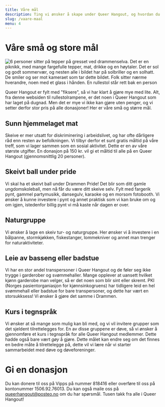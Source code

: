 ```yaml
---
title: Våre mål
description: Ting vi ønsker å skape under Queer Hangout, og hvordan du kan hjelpe!
slug: /vaare-maal
menu: 4
---
```


# Våre små og store mål


![6 personer sitter på tepper på gresset ved drammenselva. Det er en piknikk, med mange fargefulle tepper, mat, drikke og en høytaler. Det er sol og godt sommervær, og nesten alle i bildet har på solbriller og en solhatt. De smiler og ser mot kameraet som tar dette bildet. Folk sitter nærme hverandre, noen med et glass i hånden. En rullestol står rett bak en person](../images/piknik.jpg "Foto tatt av Leona Imperatori")  
  
Queer Hangout er fylt med "fiksere", så vi har klart å gjøre mye med lite. Alt, fra denne websiden til rullestolrampene, er det noen i Queer Hangout som har laget på dugnad. Men det er mye vi ikke kan gjøre uten penger, og vi setter derfor stor pris på alle donasjoner! Her er våre små og større mål.  

  
## Sunn hjemmelaget mat  
Skeive er mer utsatt for diskriminering i arbeidslivet, og har ofte dårligere råd enn resten av befolkningen. Vi tilbyr derfor et sunt gratis måltid på våre treff, som vi lager sammen som en sosial aktivitet. Dette er en av våre største utgifter. En donasjon på 150 kr. vil gi et måltid til alle på en Queer Hangout (gjennomsnittlig 20 personer).  


## Skeivt ball under pride  
Vi skal ha et skeivt ball under Drammen Pride! Det blir som ditt gamle ungdomskoleball, men nå får du være ditt skeive selv. Fylt med fargerik pynt, gammel partymusikk, dansegulv, karaoke og en morsom fotobooth. Vi ønsker å kunne investere i pynt og annet praktisk som vi kan bruke om og om igjen, istedenfor billig pynt vi må kaste når dagen er over.  

  
## Naturgruppe  
Vi ønsker å lage en skeiv tur- og naturgruppe. Her ønsker vi å investere i en bålpanne, stormkjøkken, fiskestanger, lommekniver og annet man trenger for naturaktiviteter.  


## Leie av basseng eller badstue  
Vi har en stor andel transpersoner i Queer Hangout og de føler seg ikke trygge i garderober og svømmehaller. Mange opplever at uansett hvilket kjønn garderobe man velger, så er det noen som blir sint eller skremt. PKI (Norges pasientorganiasjon for kjønnsinkogruens) har tidligere leid en hel svømmehall eller badstue for bare transpersoner, og dette har vært en storsukksess! Vi ønsker å gjøre det samme i Drammen.  

  
## Kurs i tegnspråk
Vi ønsker at så mange som mulig kan bli med, og vi vil invitere grupper som det sjeldent tilrettelegges for. En av disse gruppene er døve, så vi ønsker å gjennomføre et kurs i tegnspråk for alle Queer Hangout medlemmer. Dette hadde også bare vært *gøy* å gjøre. Dette målet kan endre seg om det finnes en bedre måte å tilrettelegge på, dette vil vi lære når vi starter sammarbeidet med døve og døveforeninger.
  
# Gi en donasjon  
Du kan donere til oss på Vipps på nummer 818416 eller overføre til oss på kontonummer 1506.92.76013. Du kan også maile oss på [queerhangout@posteo.no](mailto:queerhangout@posteo.no) om du har spørsmål. Tusen takk fra alle i Queer Hangout!  

